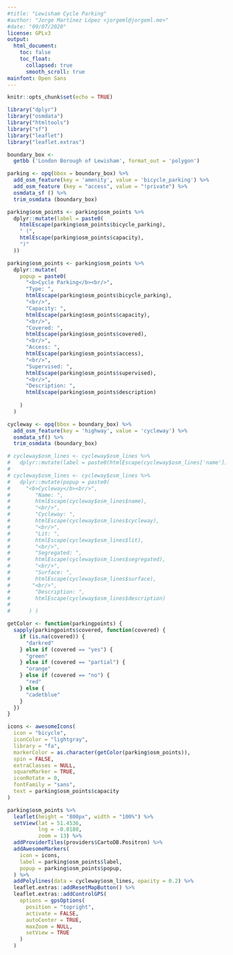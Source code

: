 ```yaml
---
#title: "Lewisham Cycle Parking"
#author: "Jorge Martínez López <jorgeml@jorgeml.me>"
#date: "09/07/2020"
license: GPLv3
output: 
  html_document:
    toc: false
    toc_float:
      collapsed: true
      smooth_scroll: true
mainfont: Open Sans
---
```


```r
knitr::opts_chunk$set(echo = TRUE)

library("dplyr")
library("osmdata")
library("htmltools")
library("sf")
library("leaflet")
library("leaflet.extras")
```

```r

boundary_box <-
  getbb ('London Borough of Lewisham', format_out = 'polygon')

parking <- opq(bbox = boundary_box) %>%
  add_osm_feature(key = 'amenity', value = 'bicycle_parking') %>%
  add_osm_feature (key = "access", value = "!private") %>%
  osmdata_sf () %>%
  trim_osmdata (boundary_box)

parking$osm_points <- parking$osm_points %>%
  dplyr::mutate(label = paste0(
    htmlEscape(parking$osm_points$bicycle_parking),
    " (",
    htmlEscape(parking$osm_points$capacity),
    ")"
  ))

parking$osm_points <- parking$osm_points %>%
  dplyr::mutate(
    popup = paste0(
      "<b>Cycle Parking</b><br/>",
      "Type: ",
      htmlEscape(parking$osm_points$bicycle_parking),
      "<br/>",
      "Capacity: ",
      htmlEscape(parking$osm_points$capacity),
      "<br/>",
      "Covered: ",
      htmlEscape(parking$osm_points$covered),
      "<br/>",
      "Access: ",
      htmlEscape(parking$osm_points$access),
      "<br/>",
      "Supervised: ",
      htmlEscape(parking$osm_points$supervised),
      "<br/>",
      "Description: ",
      htmlEscape(parking$osm_points$description)
      
    )
  )

cycleway <- opq(bbox = boundary_box) %>%
  add_osm_feature(key = 'highway', value = 'cycleway') %>%
  osmdata_sf() %>%
  trim_osmdata (boundary_box)

# cycleway$osm_lines <- cycleway$osm_lines %>%
#   dplyr::mutate(label = paste0(htmlEscape(cycleway$osm_lines['name'])))
# 
# cycleway$osm_lines <- cycleway$osm_lines %>% 
#   dplyr::mutate(popup = paste0(
#     "<b>Cycleway</b><br/>",
#        "Name: ",
#        htmlEscape(cycleway$osm_lines$name),
#        "<br/>",
#        "Cycleway: ",
#        htmlEscape(cycleway$osm_lines$cycleway),
#        "<br/>",
#        "Lit: ",
#        htmlEscape(cycleway$osm_lines$lit),
#        "<br/>",
#        "Segregated: ",
#        htmlEscape(cycleway$osm_lines$segregated),
#        "<br/>",
#        "Surface: ",
#        htmlEscape(cycleway$osm_lines$surface),
#       "<br/>",
#        "Description: ",
#        htmlEscape(cycleway$osm_lines$description)
#     
#      ) )

```

```r

getColor <- function(parkingpoints) {
  sapply(parkingpoints$covered, function(covered) {
    if (is.na(covered)) {
      "darkred"
    } else if (covered == "yes") {
      "green"
    } else if (covered == "partial") {
      "orange"
    } else if (covered == "no") {
      "red"
    } else {
      "cadetblue"
    }
  })
}

icons <- awesomeIcons(
  icon = "bicycle",
  iconColor = "lightgray",
  library = "fa",
  markerColor = as.character(getColor(parking$osm_points)),
  spin = FALSE,
  extraClasses = NULL,
  squareMarker = TRUE,
  iconRotate = 0,
  fontFamily = "sans",
  text = parking$osm_points$capacity
)

parking$osm_points %>%
  leaflet(height = "800px", width = "100%") %>%
  setView(lat = 51.4536,
          lng = -0.0180,
          zoom = 13) %>%
  addProviderTiles(providers$CartoDB.Positron) %>%
  addAwesomeMarkers(
    icon = icons,
    label = parking$osm_points$label,
    popup = parking$osm_points$popup,
  ) %>%
  addPolylines(data = cycleway$osm_lines, opacity = 0.2) %>%
  leaflet.extras::addResetMapButton() %>%
  leaflet.extras::addControlGPS(
    options = gpsOptions(
      position = "topright",
      activate = FALSE,
      autoCenter = TRUE,
      maxZoom = NULL,
      setView = TRUE
    )
  )

```
